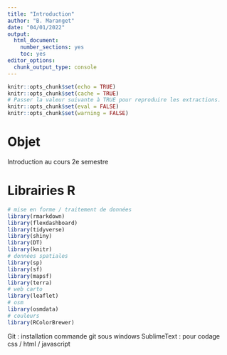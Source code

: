 ```yaml
---
title: "Introduction"
author: "B. Maranget"
date: "04/01/2022"
output: 
  html_document: 
    number_sections: yes
    toc: yes
editor_options: 
  chunk_output_type: console
---
```



```r
knitr::opts_chunk$set(echo = TRUE)
knitr::opts_chunk$set(cache = TRUE)
# Passer la valeur suivante à TRUE pour reproduire les extractions.
knitr::opts_chunk$set(eval = FALSE)
knitr::opts_chunk$set(warning = FALSE)
```

# Objet

Introduction au cours 2e semestre 


# Librairies R

```r
# mise en forme / traitement de données
library(rmarkdown)
library(flexdashboard)
library(tidyverse)
library(shiny)
library(DT)
library(knitr)
# données spatiales
library(sp)
library(sf)
library(mapsf)
library(terra)
# web carto
library(leaflet)
# osm
library(osmdata)
# couleurs
library(RColorBrewer)
```

Git : installation commande git sous windows
SublimeText : pour codage css / html / javascript 

